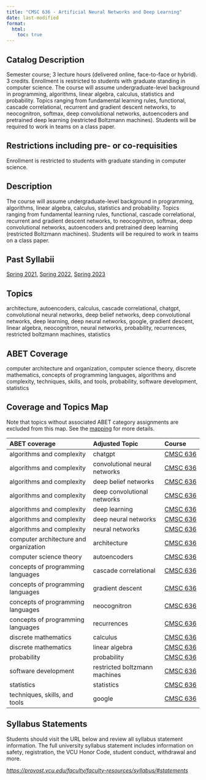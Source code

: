```yaml
---
title: "CMSC 636 - Artificial Neural Networks and Deep Learning"
date: last-modified
format:
  html:
    toc: true
---
```


## Catalog Description

Semester course; 3 lecture hours (delivered online, face-to-face or hybrid). 3 credits. Enrollment is restricted to students with graduate standing in computer science. The course will assume undergraduate-level background in programming, algorithms, linear algebra, calculus, statistics and probability. Topics ranging from fundamental learning rules, functional, cascade correlational, recurrent and gradient descent networks, to neocognitron, softmax, deep convolutional networks, autoencoders and pretrained deep learning (restricted Boltzmann machines). Students will be required to work in teams on a class paper.


## Restrictions including pre- or co-requisities
 
Enrollment is restricted to students with graduate standing in computer science.

## Description

The course will assume undergraduate-level background in programming, algorithms, linear algebra, calculus, statistics and probability. Topics ranging from fundamental learning rules, functional, cascade correlational, recurrent and gradient descent networks, to neocognitron, softmax, deep convolutional networks, autoencoders and pretrained deep learning (restricted Boltzmann machines). Students will be required to work in teams on a class paper.

## Past Syllabii

<a href='./202120/CMSC_636_Syllabus_Spring_2021.pdf'>Spring 2021</a>, <a href='./202220/CMSC_636_Syllabus_Spring_2022.pdf'>Spring 2022</a>, <a href='./202320/CMSC_636_Syllabus_Spring_2023.pdf'>Spring 2023</a>

## Topics

architecture, autoencoders, calculus, cascade correlational, chatgpt, convolutional neural networks, deep belief networks, deep convolutional networks, deep learning, deep neural networks, google, gradient descent, linear algebra, neocognitron, neural networks, probability, recurrences, restricted boltzmann machines, statistics

## ABET Coverage

computer architecture and organization, computer science theory, discrete mathematics, concepts of programming languages, algorithms and complexity, techniques, skills, and tools, probability, software development, statistics

## Coverage and Topics Map

Note that topics without associated ABET category assignments are excluded from this map.  See the [mapping](https://docs.google.com/spreadsheets/d/1qrN3L7eRLsM-aVMHYaLQN-FMYtrTJf0_h6dLKlUdPkk/edit#gid=338318647) for more details.

ABET coverage                           Adjusted Topic                 Course
--------------------------------------  -----------------------------  ----------------------------------
algorithms and complexity               chatgpt                        <a href='CMSC636.qmd'>CMSC 636</a>
algorithms and complexity               convolutional neural networks  <a href='CMSC636.qmd'>CMSC 636</a>
algorithms and complexity               deep belief networks           <a href='CMSC636.qmd'>CMSC 636</a>
algorithms and complexity               deep convolutional networks    <a href='CMSC636.qmd'>CMSC 636</a>
algorithms and complexity               deep learning                  <a href='CMSC636.qmd'>CMSC 636</a>
algorithms and complexity               deep neural networks           <a href='CMSC636.qmd'>CMSC 636</a>
algorithms and complexity               neural networks                <a href='CMSC636.qmd'>CMSC 636</a>
computer architecture and organization  architecture                   <a href='CMSC636.qmd'>CMSC 636</a>
computer science theory                 autoencoders                   <a href='CMSC636.qmd'>CMSC 636</a>
concepts of programming languages       cascade correlational          <a href='CMSC636.qmd'>CMSC 636</a>
concepts of programming languages       gradient descent               <a href='CMSC636.qmd'>CMSC 636</a>
concepts of programming languages       neocognitron                   <a href='CMSC636.qmd'>CMSC 636</a>
concepts of programming languages       recurrences                    <a href='CMSC636.qmd'>CMSC 636</a>
discrete mathematics                    calculus                       <a href='CMSC636.qmd'>CMSC 636</a>
discrete mathematics                    linear algebra                 <a href='CMSC636.qmd'>CMSC 636</a>
probability                             probability                    <a href='CMSC636.qmd'>CMSC 636</a>
software development                    restricted boltzmann machines  <a href='CMSC636.qmd'>CMSC 636</a>
statistics                              statistics                     <a href='CMSC636.qmd'>CMSC 636</a>
techniques, skills, and tools           google                         <a href='CMSC636.qmd'>CMSC 636</a>


## Syllabus Statements

Students should visit the URL below and review all syllabus statement information. The full university syllabus statement includes information on safety, registration, the VCU Honor Code, student conduct, withdrawal and more.

*<https://provost.vcu.edu/faculty/faculty-resources/syllabus/#statements>*


